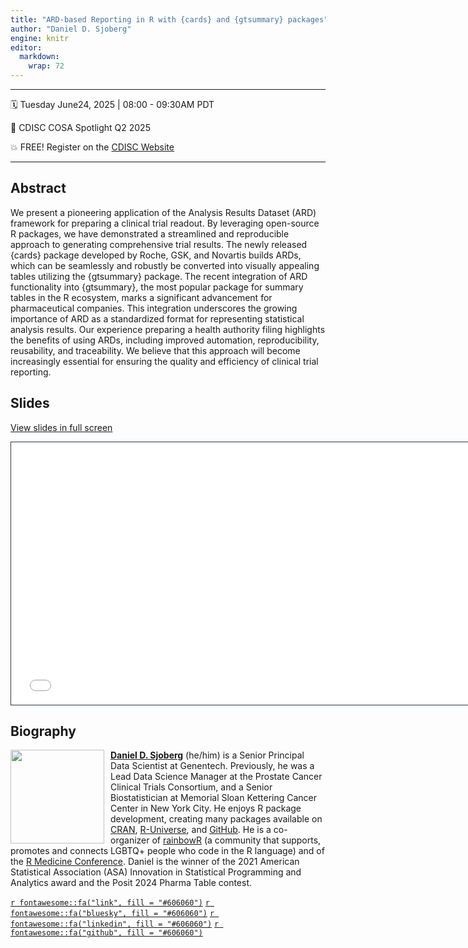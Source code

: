 ```yaml
---
title: "ARD-based Reporting in R with {cards} and {gtsummary} packages"
author: "Daniel D. Sjoberg"
engine: knitr
editor: 
  markdown: 
    wrap: 72
---
```


------------------------------------------------------------------------

🗓️ Tuesday June24, 2025 \| 08:00 - 09:30AM PDT

🏢 CDISC COSA Spotlight Q2 2025

💥 FREE! Register on the [CDISC Website](https://www.cdisc.org/events/webinar/cosa-spotlight-q2-2025)

------------------------------------------------------------------------

## Abstract

We present a pioneering application of the Analysis Results Dataset (ARD) framework for preparing a clinical trial readout.
By leveraging open-source R packages, we have demonstrated a streamlined and reproducible approach to generating comprehensive trial results.
The newly released {cards} package developed by Roche, GSK, and Novartis builds ARDs, which can be seamlessly and robustly be converted into visually appealing tables utilizing the {gtsummary} package.
The recent integration of ARD functionality into {gtsummary}, the most popular package for summary tables in the R ecosystem, marks a significant advancement for pharmaceutical companies.
This integration underscores the growing importance of ARD as a standardized format for representing statistical analysis results.
Our experience preparing a health authority filing highlights the benefits of using ARDs, including improved automation, reproducibility, reusability, and traceability.
We believe that this approach will become increasingly essential for ensuring the quality and efficiency of clinical trial reporting.

## Slides

[View slides in full screen](/slides/index.html)

```{=html}
<iframe class="slide-deck" src="/slides/" height="420" width="747" style="border: 1px solid #2e3846;"></iframe>
```

## Biography

![](images/dan-circle.png){style="float:left;padding: 0 10px 0 0;"
fig-alt="Headshot of Daniel Sjoberg" width="150"}

[**Daniel D. Sjoberg**](https://www.danieldsjoberg.com/) (he/him) is a Senior Principal Data Scientist at Genentech.
Previously, he was a Lead Data Science Manager at the Prostate Cancer Clinical Trials Consortium, and a Senior Biostatistician at Memorial Sloan Kettering Cancer Center in New York City.
He enjoys R package development, creating many packages available on [CRAN](https://cran.r-project.org/web/packages/), [R-Universe](https://ddsjoberg.r-universe.dev/ui#packages), and [GitHub](https://github.com/ddsjoberg).
He is a co-organizer of [rainbowR](https://rainbowr.netlify.app/) (a community that supports, promotes and connects LGBTQ+ people who code in the R language) and of the [R Medicine Conference](https://rconsortium.github.io/RMedicine_website/). 
Daniel is the winner of the 2021 American Statistical Association (ASA) Innovation in Statistical Programming and Analytics award and the Posit 2024 Pharma Table contest.

[`r fontawesome::fa("link", fill = "#606060")`](https://www.danieldsjoberg.com/)
[`r fontawesome::fa("bluesky", fill = "#606060")`](https://bsky.app/profile/ddsjoberg.bsky.social)
[`r fontawesome::fa("linkedin", fill = "#606060")`](https://www.linkedin.com/in/ddsjoberg/)
[`r fontawesome::fa("github", fill = "#606060")`](https://github.com/ddsjoberg/)
